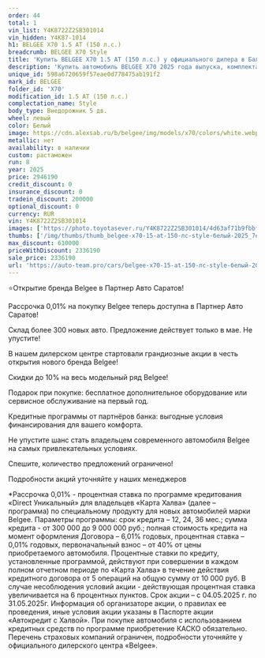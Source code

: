 ```yaml
---
order: 44
total: 1
vin_list: Y4K8722Z2SB301014
vin_hidden: Y4K87-1014
h1: BELGEE X70 1.5 AT (150 л.с.)
breadcrumb: BELGEE X70 Style
title: 'Купить BELGEE X70 1.5 AT (150 л.с.) у официального дилера в Балаково'
description: 'Купить автомобиль BELGEE X70 2025 года выпуска, комплектация Style, цвет - Белый, двигатель - 1.5 AT (150 л.с.) у официального дилера в г. Балаково. Стоимость данного автомобиля BELGEE X70 – 2336190'
unique_id: 598a6720659f57eae0d778475ab191f2
mark_id: BELGEE
folder_id: 'X70'
modification_id: 1.5 AT (150 л.с.)
complectation_name: Style
body_type: Внедорожник 5 дв.
wheel: левый
color: Белый
image: https://cdn.alexsab.ru/b/belgee/img/models/x70/colors/white.webp
metallic: нет
availability: в наличии
custom: растаможен
run: 8
year: 2025
price: 2946190
credit_discount: 0
insurance_discount: 0
tradein_discount: 200000
optional_discount: 0
currency: RUR
vin: Y4K8722Z2SB301014
images: ['https://photo.toyotasever.ru/Y4K8722Z2SB301014/4d63af71b9fbbf10b74358ec4517ee6f.jpg', 'https://photo.toyotasever.ru/Y4K8722Z2SB301014/c1f95ac0aed3ff8e516093da978568d2.jpg', 'https://photo.toyotasever.ru/Y4K8722Z2SB301014/fcdc6ee7d3b9e647838c9015c210083d.jpg', 'https://photo.toyotasever.ru/Y4K8722Z2SB301014/3ca6215705b188fa7644276daec9f341.jpg', 'https://photo.toyotasever.ru/Y4K8722Z2SB301014/72f9bfdda81daaa1794e0eca6bac244f.jpg', 'https://photo.toyotasever.ru/Y4K8722Z2SB301014/1931395cc6c45efa0ee9e4811eea064d.jpg', 'https://photo.toyotasever.ru/Y4K8722Z2SB301014/04ad918d630e0da3ee86e4eb65c4b5dc.jpg', 'https://photo.toyotasever.ru/Y4K8722Z2SB301014/315ed715e558d9926559276c2e1eaeb4.jpg', 'https://photo.toyotasever.ru/Y4K8722Z2SB301014/fa3cc41e904c8112716e2c398fcbb5e8.jpg', 'https://photo.toyotasever.ru/Y4K8722Z2SB301014/52263a1d4be201e770ee33742ada590f.jpg', 'https://photo.toyotasever.ru/Y4K8722Z2SB301014/73b87b0f527e7e3f468f6930d941dd1c.jpg']
thumbs: ['/img/thumbs/thumb_belgee-x70-15-at-150-лс-style-белый-2025_7ee6f_0.webp', '/img/thumbs/thumb_belgee-x70-15-at-150-лс-style-белый-2025_568d2_1.webp', '/img/thumbs/thumb_belgee-x70-15-at-150-лс-style-белый-2025_0083d_2.webp', '/img/thumbs/thumb_belgee-x70-15-at-150-лс-style-белый-2025_9f341_3.webp', '/img/thumbs/thumb_belgee-x70-15-at-150-лс-style-белый-2025_c244f_4.webp']
max_discount: 610000
priceWithDiscount: 2336190
sale_price: 2336190
url: 'https://auto-team.pro/cars/belgee-x70-15-at-150-лс-style-белый-2025/'
---
```

<p>
 ⭐Открытие бренда Belgee в Партнер Авто Саратов!
</p>
<p>
</p>
<p>
 Рассрочка 0,01% на покупку Belgee теперь доступна в Партнер Авто Саратов!
</p>
<p>
 Склад более 300 новых авто. Предложение действует только в мае. He упустите!
</p>
<p>
</p>
<p>
 В нашем дилерском центре стартовали грандиозные акции в честь открытия нового бренда Belgee!
</p>
<p>
</p>
<p>
 Скидки дo 10% нa весь модельный ряд Belgee!
</p>
<p>
 Подарок при покупке: бесплатное дополнительное оборудование или сервисное обслуживание на первый год.
</p>
<p>
 Кредитные программы от партнёров банка: выгодные условия финансирования для вашего комфорта.
</p>
<p>
</p>
<p>
 Не упустите шанс стать владельцем современного автомобиля Belgee на самых привлекательных условиях.
</p>
<p>
 Спешите, количество предложений ограничено!
</p>
<p>
</p>
<p>
 Подробности акций уточняйте у наших менеджеров
</p>
<p>
</p>
<p>
 *Рассрочка 0,01% - процентная ставка по программе кредитования «Dirесt Уникальный» для владельцев «Карта Халва» (далее – программа) по специальному продукту для новых автомобилей марки Belgee. Параметры программы: срок кредита – 12, 24, 36 мес.; сумма кредита - от 300 000 до 9 000 000 руб.; полная стоимость кредита на момент оформления Договора – 6,01% годовых, процентная ставка – 0,01% годовых, первоначальный взнос – от 40% от цены приобретаемого автомобиля. Процентные ставки по кредиту, установленные программой, действуют при совершении в каждом полном отчетном периоде по «Карта Халва» в течение действия кредитного договора от 5 операций на общую сумму от 10 000 руб. В случае несоблюдения условий акции - действующая процентная ставка увеличивается на 6 процентных пунктов. Срок акции – с 04.05.2025 г. по 31.05.2025г. Информация об организаторе акции, о правилах ее проведения, иные условия акции указаны в Паспорте акции «Автокредит с Халвой». При покупке автомобиля с использованием кредитных средств по программе приобретение КАСКО обязательно. Перечень страховых компаний ограничен, подробности уточняйте у официального дилерского центра «Belgee».
</p>
